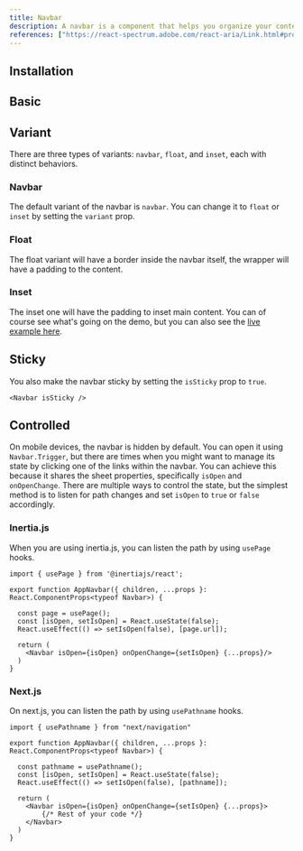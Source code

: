 ```yaml
---
title: Navbar
description: A navbar is a component that helps you organize your content and navigation in a consistent way.
references: ["https://react-spectrum.adobe.com/react-aria/Link.html#props"]
---
```


## Installation
<Install component='navbar' />

## Basic
<Block page="block/navbar/navbar-basic-demo" />

## Variant
There are three types of variants: `navbar`, `float`, and `inset`, each with distinct behaviors.

### Navbar
The default variant of the navbar is `navbar`. You can change it to `float` or `inset` by setting the `variant` prop.
<Block page="block/navbar/navbar-basic-demo" />

### Float
The float variant will have a border inside the navbar itself, the wrapper will have a padding to the content.
<Block page="block/navbar/navbar-floating-demo" />

### Inset
The inset one will have the padding to inset main content. You can of course see what's going on the demo, but you can also see the [live example here](/block/navbar/navbar-03).
<Block page="block/navbar/navbar-inset-demo" />

## Sticky
You also make the navbar sticky by setting the `isSticky` prop to `true`.

```tsx
<Navbar isSticky />
```

## Controlled
On mobile devices, the navbar is hidden by default. You can open it using `Navbar.Trigger`, but there are times when you might want to manage its state by clicking one of the links within the navbar. You can achieve this because it shares the sheet properties, specifically `isOpen` and `onOpenChange`. There are multiple ways to control the state, but the simplest method is to listen for path changes and set `isOpen` to `true` or `false` accordingly.

### Inertia.js
When you are using inertia.js, you can listen the path by using `usePage` hooks.

```tsx
import { usePage } from '@inertiajs/react';

export function AppNavbar({ children, ...props }: React.ComponentProps<typeof Navbar>) {

  const page = usePage();
  const [isOpen, setIsOpen] = React.useState(false);
  React.useEffect(() => setIsOpen(false), [page.url]);

  return (
    <Navbar isOpen={isOpen} onOpenChange={setIsOpen} {...props}/>
  )
}
```

### Next.js
On next.js, you can listen the path by using `usePathname` hooks.

```tsx
import { usePathname } from "next/navigation"

export function AppNavbar({ children, ...props }: React.ComponentProps<typeof Navbar>) {

  const pathname = usePathname();
  const [isOpen, setIsOpen] = React.useState(false);
  React.useEffect(() => setIsOpen(false), [pathname]);

  return (
    <Navbar isOpen={isOpen} onOpenChange={setIsOpen} {...props}>
        {/* Rest of your code */}
    </Navbar>
  )
}
```

